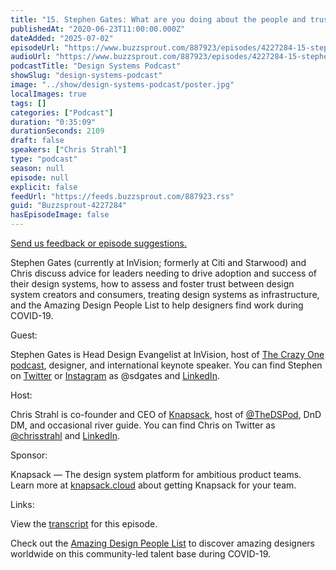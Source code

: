 ```yaml
---
title: "15. Stephen Gates: What are you doing about the people and trust aspects of your design system?"
publishedAt: "2020-06-23T11:00:00.000Z"
dateAdded: "2025-07-02"
episodeUrl: "https://www.buzzsprout.com/887923/episodes/4227284-15-stephen-gates-what-are-you-doing-about-the-people-and-trust-aspects-of-your-design-system.mp3"
audioUrl: "https://www.buzzsprout.com/887923/episodes/4227284-15-stephen-gates-what-are-you-doing-about-the-people-and-trust-aspects-of-your-design-system.mp3"
podcastTitle: "Design Systems Podcast"
showSlug: "design-systems-podcast"
image: "../show/design-systems-podcast/poster.jpg"
localImages: true
tags: []
categories: ["Podcast"]
duration: "0:35:09"
durationSeconds: 2109
draft: false
speakers: ["Chris Strahl"]
type: "podcast"
season: null
episode: null
explicit: false
feedUrl: "https://feeds.buzzsprout.com/887923.rss"
guid: "Buzzsprout-4227284"
hasEpisodeImage: false
---
```

[Send us feedback or episode suggestions.](https://www.buzzsprout.com/twilio/text_messages/887923/open_sms)

Stephen Gates (currently at InVision; formerly at Citi and Starwood) and Chris discuss advice for leaders needing to drive adoption and success of their design systems, how to assess and foster trust between design system creators and consumers, treating design systems as infrastructure, and the Amazing Design People List to help designers find work during COVID-19.  
  
Guest:  
  
Stephen Gates is Head Design Evangelist at InVision, host of [The Crazy One podcast](http://thecrazy1.com/), designer, and international keynote speaker. You can find Stephen on [Twitter](https://twitter.com/sdgates) or [Instagram](https://www.instagram.com/sdgates/) as @sdgates and [LinkedIn](https://www.linkedin.com/in/stepdgat/).  
  
Host:  
  
Chris Strahl is co-founder and CEO of [Knapsack](https://www.knapsack.cloud/), host of [@TheDSPod](https://twitter.com/thedspod), DnD DM, and occasional river guide. You can find Chris on Twitter as [@chrisstrahl](https://twitter.com/chrisstrahl) and [LinkedIn](https://www.linkedin.com/in/chrisstrahl/).  
  
Sponsor:  
  
Knapsack — The design system platform for ambitious product teams. Learn more at [knapsack.cloud](https://www.knapsack.cloud/) about getting Knapsack for your team.  
  
Links:  
  
View the [transcript](https://drive.google.com/file/d/1fWccKcE25Kwz9CP4o_DNLT8vZsRh-cD9/view?usp=sharing) for this episode.  
  
Check out the [Amazing Design People List](https://www.adplist.org/) to discover amazing designers worldwide on this community-led talent base during COVID-19.
